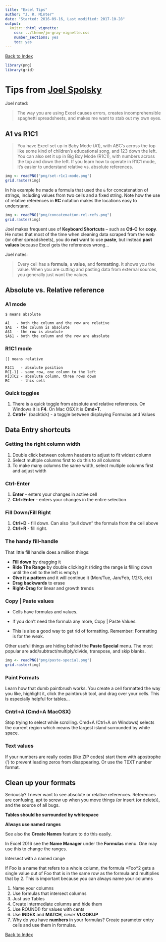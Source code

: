 ```yaml
---
title: "Excel Tips"
author: "J. R. Minter"
date: "Started: 2016-09-16, Last modified: 2017-10-28"
output:
  knitr:::html_vignette:
    css: ../theme/jm-gray-vignette.css
    number_sections: yes
    toc: yes
---
```

[Back to Index](../README.html)

```r
library(png)
library(grid)
```

# Tips from [Joel Spolsky](https://www.youtube.com/watch?v=0nbkaYsR94c)

Joel noted:

> The way you are using Excel causes errors, creates incomprehensible
spaghetti spreadsheets, and makes me want to stab out my own eyes.

## A1 vs R1C1

> You have Excel set up in Baby Mode (A1), with ABC's across the top like some
kind of children's educational song, and 123 down the left. You can also set
it up in Big Boy Mode (R1C1), with numbers across the top and down the left.
If you learn how to operate in R1C1 mode, it's easier to understand relative
vs. absolute references.

```r
img <- readPNG("png/set-r1c1-mode.png")
grid.raster(img)
```

In his example he made a formula that used the `&` for concatenation of strings,
including values from two cells and a fixed string. Note how the use of relative
references in **RC** notation makes the locations easy to understand.


```r
img <- readPNG("png/concatenation-rel-refs.png")
grid.raster(img)
```

Joel makes frequent use of **Keyboard Shortcuts** -- such as **Ctl-C** for
**copy**. He notes that most of the time when cleaning data scraped from
the web (or other spreadsheets), you do **not** want to use **paste**, but
instead **past values** because Excel gets the references wrong...

Joel notes:

> Every cell has a **formula**, a **value**, and **formatting**. It shows you
the value. When you are cutting and pasting data from external sources, you
generally just want the values.

## Absolute vs. Relative reference

### A1 mode

```
$ means absolute

A1   - both the column and the row are relative
$A1  - the column is absolute
A$1  - the row is absolute
$A$1 - both the column and the row are absolute
```

### R1C1 mode

```
[] means relative

R1C1   - absolute position
RC[-1] - same row, one column to the left
R[3]C2 - absolute column, three rows down
RC     - this cell
```

### Quick toggles

1. There is a quick toggle from absolute and relative references. On Windows it
is **F4**. On Mac OSX it is **Cmd+T**.
2. **Cntrl+`** (backtick) - a toggle between displaying Formulas and Values

## Data Entry shortcuts

### Getting the right column width

1. Double click between column headers to adjust to fit widest column
2. Select multiple columns first to do this to all columns
3. To make many columns the same width, select multiple columns first and
adjust width

### Ctrl-Enter

1. **Enter** - enters your changes in active cell
2. **Ctrl+Enter** - enters your changes in the entire selection

### Fill Down/Fill Right

1. **Ctrl+D** - fill down. Can also "pull down" the formula from the cell above
2. **Ctrl+R** - fill right.

### The handy fill-handle

That little fill handle does a million things:

- **Fill down** by dragging it
- **Ride The Range** by double clicking it (riding the range is filling down until the cell to the left is empty)
- **Give it a pattern** and it will continue it (Mon/Tue, Jan/Feb, 1/2/3, etc)
- **Drag backwards** to erase
- **Right-Drag** for linear and growth trends

### Copy | Paste values

- Cells have formulas and values.

- If you don't need the formula any more, Copy | Paste Values.

- This is also a good way to get rid of formatting. Remember: Formatting is for the weak.

Other useful things are hiding behind the **Paste Special** menu. The most popular are add/subtract/multiply/divide, transpose, and skip blanks.


```r
img <- readPNG("png/paste-special.png")
grid.raster(img)
```

### Paint Formats

Learn how that dumb paintbrush works. You create a cell formatted the way you like, highlight it, click the paintbrush tool, and drag over your cells. This is especially helpful for tables...

### Cntrl+A (Cmd+A MacOSX)

Stop trying to select while scrolling. Cmd+A (Ctrl+A on Windows) selects the
current region which means the largest island surrounded by white space.

### Text values

If your numbers are really codes (like ZIP codes) start them with apostrophe (') to prevent leading zeros from disappearing. Or use the TEXT number format.

## Clean up your formats

Seriously? I never want to see absolute or relative references. References are confusing, apt to screw up when you move things (or insert (or delete)), and the source of all bugs.

**Tables should be surrounded by whitespace**

**Always use named ranges**

See also the **Create Names** feature to do this easily.

In Excel 2016 see the **Name Manager** under the **Formulas** menu.
One may use this to change the ranges.

Intersect with a named range

If Foo is a name that refers to a whole column, the formula =Foo*2 gets a single value out of Foo that is in the same row as the formula and multiplies that by 2. This is important because you can always name your columns

1. Name your columns
2. Use formulas that intersect columns
3. Just use Tables
4. Create intermediate columns and hide them
5. Use ROUND() for values with cents
6. Use **INDEX** and **MATCH**,  *never* **VLOOKUP**
7. Why do you have **numbers** in your formulas? Create parameter entry cells and use them in formulas.

[Back to Index](../README.html)
